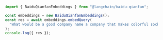 ```typescript
import { BaiduQianfanEmbeddings } from "@langchain/baidu-qianfan";

const embeddings = new BaiduQianfanEmbeddings();
const res = await embeddings.embedQuery(
  "What would be a good company name a company that makes colorful socks?"
);
console.log({ res });
```
